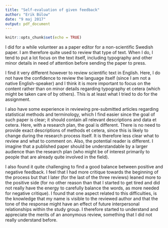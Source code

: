 ```yaml
---
title: "Self-evaluation of given feedback"
author: "Erik Bülow"
date: "9 maj 2017"
output: pdf_document
---
```


```r
knitr::opts_chunk$set(echo = TRUE)
```

I did for a while volunteer as a paper editor for a non-scientific Swedish paper. I am therefore quite used to review that type of text. When I do, I tend to put a lot focus on the text itself, including typography and other minor details in need of attention before sending the paper to press. 


I find it very different however to review scientific text in English. Here, I do not have the confidence to review the language itself (since I am not a native English-speaker) and I think it is more important to focus on the content rather than on minor details regarding typography et cetera (which might be taken care of by others). This is at least what I tried to do for the assignment. 

I also have some experience in reviewing pre-submitted articles regarding statistical methods and terminology, which I find easier since the goal of such paper is clear; it should contain all relevant descriptions and data et cetera. Here, with a research plan, the goal is different. There is no need to provide exact descriptions of methods et cetera, since this is likely to change during the research process itself. It is therefore less clear what to review and what to comment on. Also, the potential reader is different. I imagine that a published paper should be understandable by a larger audience than the research plan (who might be of interest primarily to people that are already quite involved in the field). 

I also found it quite challenging to find a good balance between positive and negative feedback. I feel that I had more critique towards the beginning of the process but that I later (for the last of the three reviews) leaned more to the positive side (for no other reason than that I started to get tired and did not really have the energy to carefully balance the words, as more needed for negative critique). I found that one aspect related to this difficulties, is the knowledge that my name is visible to the reviewed author and that the tone of the response might have an effect of future interpersonal relationships within the study group. I therefore started to understand and appreciate the merits of an anonymous review, something that I did not really  understand before.
